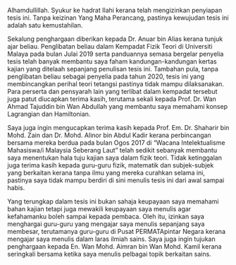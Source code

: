 Alhamdullillah. Syukur ke hadrat Ilahi kerana telah mengizinkan penyiapan tesis ini. Tanpa keizinan Yang Maha Perancang, pastinya kewujudan tesis ini adalah satu kemustahilan.

Sekalung penghargaan diberikan kepada Dr. Anuar bin Alias kerana tunjuk ajar beliau. Penglibatan beliau dalam Kempadat Fizik Teori di Universiti Malaya pada bulan Julai 2019 serta panduannya semasa bergelar penyelia tesis telah banyak membantu saya faham kandungan-kandungan kertas kajian yang ditelaah sepanjang penulisan tesis ini. Tambahan pula, tanpa penglibatan beliau sebagai penyelia pada tahun 2020, tesis ini yang membincangkan perihal teori tetangsi pastinya tidak mampu dilaksanakan. Para perserta dan pensyarah lain yang terlibat dalam kempadat tersebut juga patut diucapkan terima kasih, terutama sekali kepada Prof. Dr. Wan Ahmad Tajuddin bin Wan Abdullah yang membantu saya memahami konsep Lagrangian dan Hamiltonian.

Saya juga ingin mengucapkan terima kasih kepada Prof. Em. Dr. Shaharir bin Mohd. Zain dan Dr. Mohd. Alinor bin Abdul Kadir kerana perbincangan bersama mereka berdua pada bulan Ogos 2017 di "Wacana Intelektualisme Mahasiswa/i Malaysia Seberang Laut" telah sedikit sebanyak membantu saya menentukan hala tuju kajian saya dalam fizik teori. Tidak ketinggalan juga terima kasih kepada guru-guru fizik, matematik dan subjek-subjek yang berkaitan kerana tanpa ilmu yang mereka curahkan selama ini, pastinya saya tidak mampu berdiri di sini menulis tesis ini dari awal sampai habis.

Yang terungkap dalam tesis ini bukan sahaja keupayaan saya memahami bahan kajian tetapi juga mewakili keupayaan saya menulis agar kefahamanku boleh sampai kepada pembaca. Oleh itu, izinkan saya menghargai guru-guru yang mengajar saya menulis sepanjang saya membesar, terutamanya guru-guru di Pusat PERMATApintar\texttrademark\ Negara kerana mengajar saya menulis dalam laras ilmiah sains. Saya juga ingin tujukan penghargaan kepada En. Wan Mohd. Aimran bin Wan Mohd. Kamil kerana seringkali bersama ketika saya menulis pelbagai topik berkaitan sains.